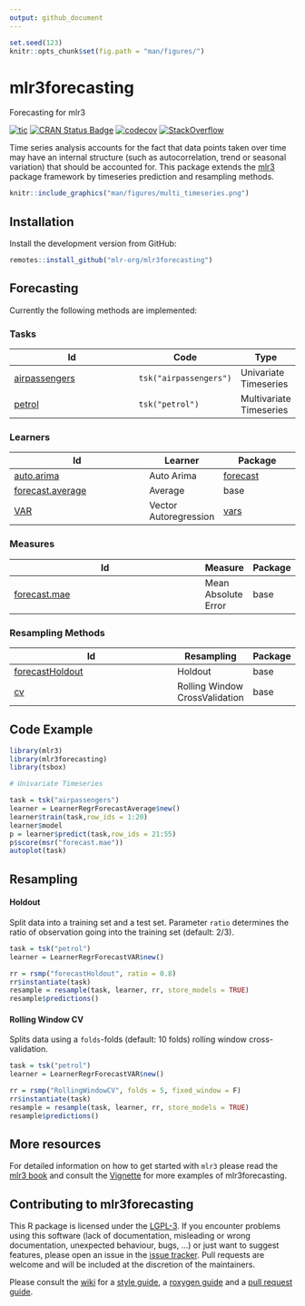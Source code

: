 ```yaml
---
output: github_document
---
```


```r
set.seed(123)
knitr::opts_chunk$set(fig.path = "man/figures/")
```

# mlr3forecasting

Forecasting for mlr3

<!-- badges: start -->
[![tic](https://github.com/mlr-org/mlr3forecasting/workflows/tic/badge.svg?branch=master)](https://github.com/mlr-org/mlr3forecasting/actions)
[![CRAN Status Badge](https://www.r-pkg.org/badges/version-ago/mlr3forecasting)](https://cran.r-project.org/package=mlr3forecasting)
[![codecov](https://codecov.io/gh/mlr-org/mlr3forecasting/branch/master/graph/badge.svg)](https://codecov.io/gh/mlr-org/mlr3forecasting)
[![StackOverflow](https://img.shields.io/badge/stackoverflow-mlr3-orange.svg)](https://stackoverflow.com/questions/tagged/mlr3)
<!-- badges: end -->

Time series analysis accounts for the fact that data points taken over time may have an internal structure (such as autocorrelation, trend or seasonal variation) that should be accounted for. This package extends the [mlr3](https://github.com/mlr-org/mlr3) package
framework by timeseries prediction and resampling methods.

```r
knitr::include_graphics("man/figures/multi_timeseries.png")
```

## Installation

Install the development version from
GitHub:

``` r
remotes::install_github("mlr-org/mlr3forecasting")
```

## Forecasting
Currently the following methods are implemented:

### Tasks

| Id                                                                                          | Code                 | Type                    |
| ------------------------------------------------------------------------------------------- | -------------------- | ----------------------- |
| [airpassengers](https://mlr3forecasting.mlr-org.com/reference/mlr_tasks_airpassengers.html) | `tsk("airpassengers")` | Univariate Timeseries   |
| [petrol](https://mlr3forecasting.mlr-org.com/reference/mlr_tasks_petrol.html)               | `tsk("petrol")`       | Multivariate Timeseries |

### Learners

| Id                                                                                               | Learner               | Package                                                 |
| ------------------------------------------------------------------------------------------------ | --------------------- | ------------------------------------------------------- |
| [auto.arima](https://mlr3forecasting.mlr-org.com/reference/mlr_learners_regr.AutoArima.html)     | Auto Arima            | [forecast](https://cran.r-project.org/package=forecast) |
| [forecast.average](https://mlr3forecasting.mlr-org.com/reference/mlr_learners_regr.Average.html) | Average               | base                                                    |
| [VAR](https://mlr3forecasting.mlr-org.com/reference/mlr_learners_regr.VAR.html)                  | Vector Autoregression | [vars](https://cran.r-project.org/package=vars)         |


### Measures

| Id                                                                                           | Measure             | Package |
|----------------------------------------------------------------------------------------------|---------------------|---------|
| [forecast.mae](https://mlr3forecasting.mlr-org.com/reference/mlr_measures_forecast.mae.html) | Mean Absolute Error | base    |

### Resampling Methods

| Id                                                                                                    | Resampling                     | Package |
|-------------------------------------------------------------------------------------------------------|--------------------------------|---------|
| [forecastHoldout](https://mlr3forecasting.mlr-org.com/reference/mlr_resamplings_forecastHoldout.html) | Holdout                        | base    |
| [cv](https://mlr3forecasting.mlr-org.com/reference/mlr_resamplings_RollingWindowCV.html)              | Rolling Window CrossValidation | base    |



## Code Example

```r
library(mlr3)
library(mlr3forecasting)
library(tsbox)

# Univariate Timeseries

task = tsk("airpassengers")
learner = LearnerRegrForecastAverage$new()
learner$train(task,row_ids = 1:20)
learner$model
p = learner$predict(task,row_ids = 21:55)
p$score(msr("forecast.mae"))
autoplot(task)
```

## Resampling

#### Holdout 

Split data into a training set and a test set.
Parameter `ratio` determines the ratio of observation going into the training set (default: 2/3).

```r
task = tsk("petrol")
learner = LearnerRegrForecastVAR$new()

rr = rsmp("forecastHoldout", ratio = 0.8)
rr$instantiate(task)
resample = resample(task, learner, rr, store_models = TRUE)
resample$predictions()
```

#### Rolling Window CV 

Splits data using a `folds`-folds (default: 10 folds) rolling window cross-validation.

```r
task = tsk("petrol")
learner = LearnerRegrForecastVAR$new()

rr = rsmp("RollingWindowCV", folds = 5, fixed_window = F)
rr$instantiate(task)
resample = resample(task, learner, rr, store_models = TRUE)
resample$predictions()
```

## More resources

For detailed information on how to get started with `mlr3` please read the 
[mlr3 book](https://mlr3book.mlr-org.com/) and consult the
[Vignette](https://mlr3forecasting.mlr-org.com/articles/vignettes.html) for more examples of mlr3forecasting.



## Contributing to mlr3forecasting

This R package is licensed under the
[LGPL-3](https://www.gnu.org/licenses/lgpl-3.0.en.html). If you
encounter problems using this software (lack of documentation,
misleading or wrong documentation, unexpected behaviour, bugs, …) or
just want to suggest features, please open an issue in the [issue
tracker](https://github.com/mlr-org/mlr3/issues). Pull requests are
welcome and will be included at the discretion of the maintainers.

Please consult the [wiki](https://github.com/mlr-org/mlr3/wiki/) for a
[style guide](https://github.com/mlr-org/mlr3/wiki/Style-Guide), a
[roxygen guide](https://github.com/mlr-org/mlr3/wiki/Roxygen-Guide) and
a [pull request
guide](https://github.com/mlr-org/mlr3/wiki/PR-Guidelines).
